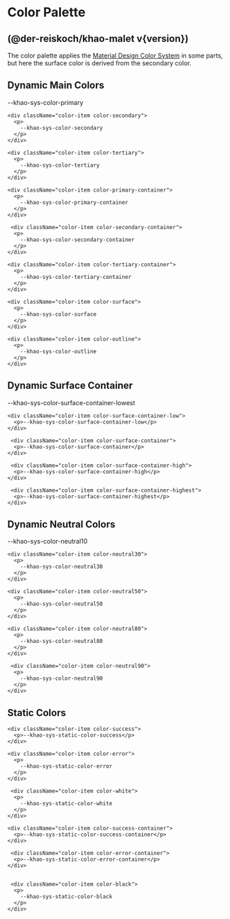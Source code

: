 
<Meta title="Color Palette" />

# Color Palette

## (@der-reiskoch/khao-malet v{version})

The color palette applies the [Material Design Color System](https://m3.material.io/styles/color/system/how-the-system-works) in some parts, but here the surface color is derived from the secondary color.

## Dynamic Main Colors

<div className="sb-container">
  <div className='container'>
    <div className="color-item color-primary">
      <p>
        --khao-sys-color-primary
      </p>
    </div>

    <div className="color-item color-secondary">
      <p>
        --khao-sys-color-secondary
      </p>
    </div>

    <div className="color-item color-tertiary">
      <p>
        --khao-sys-color-tertiary
      </p>
    </div>

    <div className="color-item color-primary-container">
      <p>
        --khao-sys-color-primary-container
      </p>
    </div>

     <div className="color-item color-secondary-container">
      <p>
        --khao-sys-color-secondary-container
      </p>
    </div>

    <div className="color-item color-tertiary-container">
      <p>
        --khao-sys-color-tertiary-container
      </p>
    </div>

    <div className="color-item color-surface">
      <p>
        --khao-sys-color-surface
      </p>
    </div>

    <div className="color-item color-outline">
      <p>
        --khao-sys-color-outline
      </p>
    </div>

  </div>
 </div>

## Dynamic Surface Container

<div className="sb-container">
  <div className="container">
    <div className="color-item color-surface-container-lowest">
      <p>--khao-sys-color-surface-container-lowest</p>
    </div>

    <div className="color-item color-surface-container-low">
      <p>--khao-sys-color-surface-container-low</p>
    </div>

     <div className="color-item color-surface-container">
      <p>--khao-sys-color-surface-container</p>
    </div>

     <div className="color-item color-surface-container-high">
      <p>--khao-sys-color-surface-container-high</p>
    </div>

     <div className="color-item color-surface-container-highest">
      <p>--khao-sys-color-surface-container-highest</p>
    </div>

  </div>
</div>

## Dynamic Neutral Colors

<div className="sb-container">
  <div className='container'>
    <div className="color-item color-neutral10">
      <p>
        --khao-sys-color-neutral10
      </p>
    </div>

    <div className="color-item color-neutral30">
      <p>
        --khao-sys-color-neutral30
      </p>
    </div>

    <div className="color-item color-neutral50">
      <p>
        --khao-sys-color-neutral50
      </p>
    </div>

    <div className="color-item color-neutral80">
      <p>
        --khao-sys-color-neutral80
      </p>
    </div>

     <div className="color-item color-neutral90">
      <p>
        --khao-sys-color-neutral90
      </p>
    </div>

  </div>
 </div>

## Static Colors

<div className="sb-container">
  <div className='container'>

    <div className="color-item color-success">
      <p>--khao-sys-static-color-success</p>
    </div>

    <div className="color-item color-error">
      <p>
        --khao-sys-static-color-error
      </p>
    </div>

     <div className="color-item color-white">
      <p>
        --khao-sys-static-color-white
      </p>
    </div>

    <div className="color-item color-success-container">
      <p>--khao-sys-static-color-success-container</p>
    </div>

     <div className="color-item color-error-container">
      <p>--khao-sys-static-color-error-container</p>
    </div>


     <div className="color-item color-black">
      <p>
        --khao-sys-static-color-black
      </p>
    </div>

  </div>
 </div>

<style>
  {`

  .sb-container {
    margin-top: 24px;
    margin-bottom: 48px;
  }

  .container {
    display:flex;
    flex-direction: row;
    justify-content: flex-start;
    align-items: center;
    flex-wrap: wrap;
    gap: 2rem;
    
  }

  .color-item {
    display:flex;
    flex-direction: column;
    justify-content: center;
    align-items: center;
    font-weight: 800;
    width: 300px;
    height: 80px;
    border-radius: var(--khao-sys-shape-corner-small);
  }

  .color-primary {
      background-color: var(--khao-sys-color-primary);

      p {
        color: var(--khao-sys-color-on-primary) !important;
      }
  }

   .color-primary-container {
      background-color: var(--khao-sys-color-primary-container);

      p {
        color: var(--khao-sys-color-on-primary-container) !important;
      }
  }

  .color-secondary {
      background-color: var(--khao-sys-color-secondary);

      p {
        color: var(--khao-sys-color-on-secondary) !important;
      }
  }

  .color-secondary-container {
      background-color: var(--khao-sys-color-secondary-container);

      p {
        color: var(--khao-sys-color-on-secondary-container) !important;
      }
  }

  .color-tertiary {
      background-color: var(--khao-sys-color-tertiary);

      p {
        color: var(--khao-sys-color-on-tertiary) !important;
      }
  }


  .color-tertiary-container {
      background-color: var(--khao-sys-color-tertiary-container);

      p {
        color: var(--khao-sys-color-on-tertiary-container) !important;
      }
  }

  .color-surface {
      background-color: var(--khao-sys-color-surface);

      p {
        color: var(--khao-sys-color-on-surface) !important;
      }
  }

  .color-surface-container-lowest {
      background-color: var(--khao-sys-color-surface-container-lowest);

      p {
        color: var(--khao-sys-color-on-surface-container-lowest) !important;
      }
  }

  .color-surface-container-low {
      background-color: var(--khao-sys-color-surface-container-low);

      p {
        color: var(--khao-sys-color-on-surface-container-low) !important;
      }
  }

  .color-surface-container {
      background-color: var(--khao-sys-color-surface-container);

      p {
        color: var(--khao-sys-color-on-surface-container) !important;
      }
  }

  .color-surface-container-high {
      background-color: var(--khao-sys-color-surface-container-high);

      p {
        color: var(--khao-sys-color-on-surface-container-high) !important;
      }
  }

  .color-surface-container-highest {
      background-color: var(--khao-sys-color-surface-container-highest);

      p {
        color: var(--khao-sys-color-on-surface-container-highest) !important;
      }
  }

  .color-outline {
      background-color: var(--khao-sys-color-outline);

      p {
        color: var(--khao-sys-color-on-outline) !important;
      }
  }

  .color-neutral10 {
      background-color: var(--khao-sys-color-neutral10);

      p {
        color: var(--khao-sys-static-color-white) !important;
      }
  }

  .color-neutral30 {
      background-color: var(--khao-sys-color-neutral30);

      p {
        color: var(--khao-sys-static-color-white) !important;
      }
  }

  .color-neutral50 {
      background-color: var(--khao-sys-color-neutral50);

      p {
        color: var(--khao-sys-static-color-white) !important;
      }
  }

  .color-neutral80 {
      background-color: var(--khao-sys-color-neutral80);

      p {
        color: var(--khao-sys-static-color-black) !important;
      }
  }

  .color-neutral90 {
      background-color: var(--khao-sys-color-neutral90);
     
      p {
        color: var(--khao-sys-static-color-black) !important;
      }
  }

  .color-green {
      background-color: var(--khao-sys-static-color-green);
     
      p {
        color: var(--khao-sys-static-color-on-green) !important;
      }
  }

  .color-success {
      background-color: var(--khao-sys-static-color-success);
     
      p {
        color: var(--khao-sys-static-color-on-success) !important;
      }
  }

  .color-success-container {
      background-color: var(--khao-sys-static-color-success-container);
     
      p {
        color: var(--khao-sys-static-color-on-success-container) !important;
      }
  }

  .color-error {
      background-color: var(--khao-sys-static-color-error);
     
      p {
        color: var(--khao-sys-static-color-on-error) !important;
      }
  }

   .color-error-container {
      background-color: var(--khao-sys-static-color-error-container);
     
      p {
        color: var(--khao-sys-static-color-on-error-container) !important;
      }
  }

  .color-white {
      background-color: var(--khao-sys-static-color-white);
       border: 1px solid var(--khao-sys-static-color-black);
     
      p {
        color: var(--khao-sys-static-color-on-white) !important;
      }
  }

  .color-black {
      background-color: var(--khao-sys-static-color-black);
     
      p {
        color: var(--khao-sys-static-color-on-black) !important;
      }
  }


  `}
</style>
